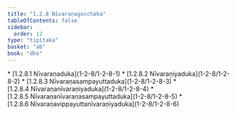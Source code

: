 ```yaml
---
title: "1.2.8 Nīvaraṇagocchaka"
tableOfContents: false
sidebar:
  order: 12
type: "tipitaka"
basket: "ab"
book: "dhs"
---
```



<DynamicBreadcrumb />



<TableOfContents book="dhs" section="1.2.8">
* [1.2.8.1 Nīvaraṇaduka](1-2-8/1-2-8-1)
* [1.2.8.2 Nīvaraṇiyaduka](1-2-8/1-2-8-2)
* [1.2.8.3 Nīvaraṇasampayuttaduka](1-2-8/1-2-8-3)
* [1.2.8.4 Nīvaraṇanīvaraṇiyaduka](1-2-8/1-2-8-4)
* [1.2.8.5 Nīvaraṇanīvaraṇasampayuttaduka](1-2-8/1-2-8-5)
* [1.2.8.6 Nīvaraṇavippayuttanīvaraṇiyaduka](1-2-8/1-2-8-6)
</TableOfContents>